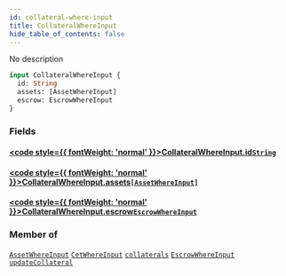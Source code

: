 ```yaml
---
id: collateral-where-input
title: CollateralWhereInput
hide_table_of_contents: false
---
```








No description

```graphql
input CollateralWhereInput {
  id: String
  assets: [AssetWhereInput]
  escrow: EscrowWhereInput
}
```


### Fields

#### [<code style={{ fontWeight: 'normal' }}>CollateralWhereInput.<b>id</b></code>](#)<Bullet />[`String`](/docs/api/scalars/string) <Badge class="secondary" text="scalar"/>
> 
> 

#### [<code style={{ fontWeight: 'normal' }}>CollateralWhereInput.<b>assets</b></code>](#)<Bullet />[`[AssetWhereInput]`](/docs/api/inputs/asset-where-input) <Badge class="secondary" text="list"/> <Badge class="secondary" text="input"/>
> 
> 

#### [<code style={{ fontWeight: 'normal' }}>CollateralWhereInput.<b>escrow</b></code>](#)<Bullet />[`EscrowWhereInput`](/docs/api/inputs/escrow-where-input) <Badge class="secondary" text="input"/>
> 
> 



### Member of

[`AssetWhereInput`](/docs/api/inputs/asset-where-input)  <Badge class="secondary" text="input"/><Bullet />[`CetWhereInput`](/docs/api/inputs/cet-where-input)  <Badge class="secondary" text="input"/><Bullet />[`collaterals`](/docs/api/queries/collaterals)  <Badge class="secondary" text="query"/><Bullet />[`EscrowWhereInput`](/docs/api/inputs/escrow-where-input)  <Badge class="secondary" text="input"/><Bullet />[`updateCollateral`](/docs/api/mutations/update-collateral)  <Badge class="secondary" text="mutation"/>



